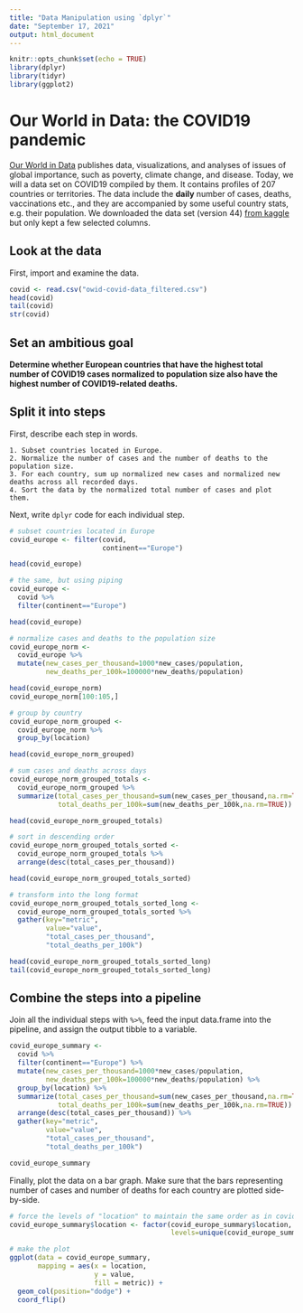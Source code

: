```yaml
---
title: "Data Manipulation using `dplyr`"
date: "September 17, 2021"
output: html_document
---
```


```r
knitr::opts_chunk$set(echo = TRUE)
library(dplyr)
library(tidyr)
library(ggplot2)
```

# Our World in Data: the COVID19 pandemic

[Our World in Data](https://ourworldindata.org/) publishes data, visualizations, and analyses of issues of global importance, such as poverty, climate change, and disease. Today, we will a data set on COVID19 compiled by them. It contains profiles of 207 countries or territories. The data include the **daily** number of cases, deaths, vaccinations etc., and they are accompanied by some useful country stats, e.g. their population. We downloaded the data set (version 44) [from kaggle](https://www.kaggle.com/tunguz/data-on-covid19-coronavirus) but only kept a few selected columns.

## Look at the data

First, import and examine the data.
```r
covid <- read.csv("owid-covid-data_filtered.csv")
head(covid)
tail(covid)
str(covid)
```

## Set an ambitious goal

**Determine whether European countries that have the highest total number of COVID19 cases normalized to population size also have the highest number of COVID19-related deaths.**

## Split it into steps

First, describe each step in words.
```
1. Subset countries located in Europe.
2. Normalize the number of cases and the number of deaths to the population size.
3. For each country, sum up normalized new cases and normalized new deaths across all recorded days.
4. Sort the data by the normalized total number of cases and plot them.
```

Next, write `dplyr` code for each individual step.
```r
# subset countries located in Europe
covid_europe <- filter(covid,
                       continent=="Europe")

head(covid_europe)

# the same, but using piping
covid_europe <-
  covid %>%
  filter(continent=="Europe")

head(covid_europe)

# normalize cases and deaths to the population size
covid_europe_norm <-
  covid_europe %>% 
  mutate(new_cases_per_thousand=1000*new_cases/population,
         new_deaths_per_100k=100000*new_deaths/population)

head(covid_europe_norm)
covid_europe_norm[100:105,]

# group by country
covid_europe_norm_grouped <-
  covid_europe_norm %>%
  group_by(location)

head(covid_europe_norm_grouped)

# sum cases and deaths across days
covid_europe_norm_grouped_totals <-
  covid_europe_norm_grouped %>%
  summarize(total_cases_per_thousand=sum(new_cases_per_thousand,na.rm=TRUE),
            total_deaths_per_100k=sum(new_deaths_per_100k,na.rm=TRUE))

head(covid_europe_norm_grouped_totals)

# sort in descending order
covid_europe_norm_grouped_totals_sorted <-
  covid_europe_norm_grouped_totals %>%
  arrange(desc(total_cases_per_thousand))

head(covid_europe_norm_grouped_totals_sorted)

# transform into the long format
covid_europe_norm_grouped_totals_sorted_long <-
  covid_europe_norm_grouped_totals_sorted %>%
  gather(key="metric",
         value="value",
         "total_cases_per_thousand",
         "total_deaths_per_100k")

head(covid_europe_norm_grouped_totals_sorted_long)
tail(covid_europe_norm_grouped_totals_sorted_long)
```

## Combine the steps into a pipeline

Join all the individual steps with `%>%`, feed the input data.frame into the pipeline, and assign the output tibble to a variable.
```r
covid_europe_summary <- 
  covid %>%
  filter(continent=="Europe") %>%
  mutate(new_cases_per_thousand=1000*new_cases/population,
         new_deaths_per_100k=100000*new_deaths/population) %>%
  group_by(location) %>%
  summarize(total_cases_per_thousand=sum(new_cases_per_thousand,na.rm=TRUE),
            total_deaths_per_100k=sum(new_deaths_per_100k,na.rm=TRUE)) %>%
  arrange(desc(total_cases_per_thousand)) %>%
  gather(key="metric",
         value="value",
         "total_cases_per_thousand",
         "total_deaths_per_100k")

covid_europe_summary
```

Finally, plot the data on a bar graph. Make sure that the bars representing number of cases and number of deaths for each country are plotted side-by-side.
```r
# force the levels of "location" to maintain the same order as in covid_europe_summary (otherwise, countries will be sorted alphabetically)
covid_europe_summary$location <- factor(covid_europe_summary$location,
                                        levels=unique(covid_europe_summary$location)) # we use unique() here because each country name is repeated twice in the tibble, and level names must be unique

# make the plot
ggplot(data = covid_europe_summary,
       mapping = aes(x = location,
                     y = value,
                     fill = metric)) +
  geom_col(position="dodge") +
  coord_flip()
```

